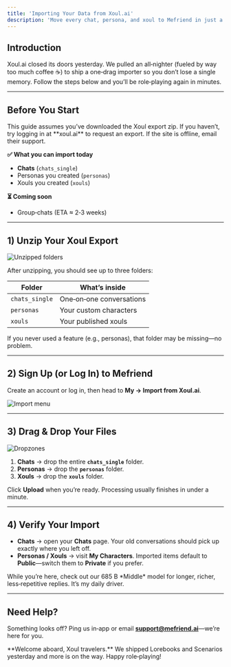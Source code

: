 ```yaml
---
title: 'Importing Your Data from Xoul.ai'
description: 'Move every chat, persona, and xoul to Mefriend in just a few clicks.'
---
```


## Introduction

Xoul.ai closed its doors yesterday. We pulled an all‑nighter (fueled by way too much coffee ☕) to ship a one‑drag importer so you don’t lose a single memory. Follow the steps below and you’ll be role‑playing again in minutes.

---

## Before You Start

<Note>
This guide assumes you’ve downloaded the Xoul export zip.  
If you haven’t, try logging in at **xoul.ai** to request an export.  
If the site is offline, email their support.
</Note>

**✅ What you can import today**
- **Chats** (`chats_single`)
- Personas you created (`personas`)
- Xouls you created (`xouls`)

**⏳ Coming soon**
- Group‑chats (ETA ≈ 2‑3 weeks)

---

## 1) Unzip Your Xoul Export

![Unzipped folders](/images/docs/import_xoul/unzip.png)

After unzipping, you should see up to three folders:

| Folder | What’s inside |
| --- | --- |
| `chats_single` | One‑on‑one conversations |
| `personas` | Your custom characters |
| `xouls` | Your published xouls |

If you never used a feature (e.g., personas), that folder may be missing—no problem.

---

## 2) Sign Up (or Log In) to Mefriend

Create an account or log in, then head to **My → Import from Xoul.ai**.

![Import menu](/images/docs/import_xoul/menu.png)

---

## 3) Drag & Drop Your Files

<img className="block" src="/images/docs/import_xoul/dropzones.png" alt="Dropzones" />

1. **Chats** → drop the entire **`chats_single`** folder.  
2. **Personas** → drop the **`personas`** folder.  
3. **Xouls** → drop the **`xouls`** folder.  

Click **Upload** when you’re ready. Processing usually finishes in under a minute.

---

## 4) Verify Your Import

- **Chats** → open your **Chats** page. Your old conversations should pick up exactly where you left off.  
- **Personas / Xouls** → visit **My Characters**. Imported items default to **Public**—switch them to **Private** if you prefer.

<Callout title="Try the new models!">
While you’re here, check out our 685 B *Middle* model for longer, richer, less‑repetitive replies. It’s my daily driver.
</Callout>

---

## Need Help?

Something looks off? Ping us in‑app or email **support@mefriend.ai**—we’re here for you.

<Note>
  **Welcome aboard, Xoul travelers.**  
  We shipped Lorebooks and Scenarios yesterday and more is on the way. Happy role‑playing!
</Note>